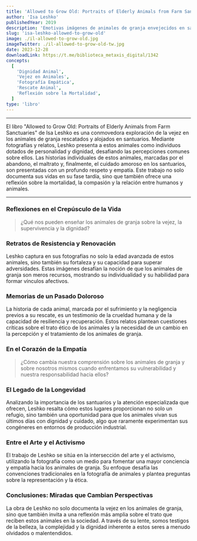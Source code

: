 ```yaml
---
title: 'Allowed to Grow Old: Portraits of Elderly Animals from Farm Sanctuaries'
author: 'Isa Leshko'
publishedYear: 2019
description: 'Emotivas imágenes de animales de granja envejecidos en santuarios, desafiando percepciones y fomentando empatía. Una reflexión única sobre la vejez y la dignidad.'
slug: 'isa-leshko-allowed-to-grow-old'
image: ./il-allowed-to-grow-old.jpg
imageTwitter: ./il-allowed-to-grow-old-tw.jpg
date: 2023-12-28
downloadLink: https://t.me/biblioteca_metaxis_digital/1342
concepts:
  [
    'Dignidad Animal',
    'Vejez en Animales',
    'Fotografía Empática',
    'Rescate Animal',
    'Reflexión sobre la Mortalidad',
  ]
type: 'libro'
---
```


---

El libro "Allowed to Grow Old: Portraits of Elderly Animals from Farm Sanctuaries" de Isa Leshko es una conmovedora exploración de la vejez en los animales de granja rescatados y alojados en santuarios. Mediante fotografías y relatos, Leshko presenta a estos animales como individuos dotados de personalidad y dignidad, desafiando las percepciones comunes sobre ellos. Las historias individuales de estos animales, marcadas por el abandono, el maltrato y, finalmente, el cuidado amoroso en los santuarios, son presentadas con un profundo respeto y empatía. Este trabajo no solo documenta sus vidas en su fase tardía, sino que también ofrece una reflexión sobre la mortalidad, la compasión y la relación entre humanos y animales.

---

### Reflexiones en el Crepúsculo de la Vida

> ¿Qué nos pueden enseñar los animales de granja sobre la vejez, la supervivencia y la dignidad?

### Retratos de Resistencia y Renovación

Leshko captura en sus fotografías no solo la edad avanzada de estos animales, sino también su fortaleza y su capacidad para superar adversidades. Estas imágenes desafían la noción de que los animales de granja son meros recursos, mostrando su individualidad y su habilidad para formar vínculos afectivos.

### Memorias de un Pasado Doloroso

La historia de cada animal, marcada por el sufrimiento y la negligencia previos a su rescate, es un testimonio de la crueldad humana y de la capacidad de resiliencia y recuperación. Estos relatos plantean cuestiones críticas sobre el trato ético de los animales y la necesidad de un cambio en la percepción y el tratamiento de los animales de granja.

### En el Corazón de la Empatía

> ¿Cómo cambia nuestra comprensión sobre los animales de granja y sobre nosotros mismos cuando enfrentamos su vulnerabilidad y nuestra responsabilidad hacia ellos?

### El Legado de la Longevidad

Analizando la importancia de los santuarios y la atención especializada que ofrecen, Leshko resalta cómo estos lugares proporcionan no solo un refugio, sino también una oportunidad para que los animales vivan sus últimos días con dignidad y cuidado, algo que raramente experimentan sus congéneres en entornos de producción industrial.

### Entre el Arte y el Activismo

El trabajo de Leshko se sitúa en la intersección del arte y el activismo, utilizando la fotografía como un medio para fomentar una mayor conciencia y empatía hacia los animales de granja. Su enfoque desafía las convenciones tradicionales en la fotografía de animales y plantea preguntas sobre la representación y la ética.

### Conclusiones: Miradas que Cambian Perspectivas

La obra de Leshko no solo documenta la vejez en los animales de granja, sino que también invita a una reflexión más amplia sobre el trato que reciben estos animales en la sociedad. A través de su lente, somos testigos de la belleza, la complejidad y la dignidad inherente a estos seres a menudo olvidados o malentendidos.
